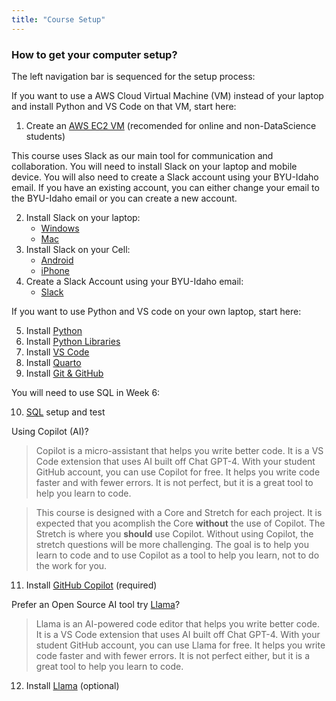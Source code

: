 ```yaml
---
title: "Course Setup"
---
```


### How to get your computer setup?

The left navigation bar is sequenced for the setup process:  

If you want to use a AWS Cloud Virtual Machine (VM) instead of your laptop and install Python and VS Code on that VM, start here:  

1. Create an [AWS EC2 VM](/Setup/aws_setup.qmd) (recomended for online and non-DataScience students)  
 
This course uses Slack as our main tool for communication and collaboration.  You will need to install Slack on your laptop and mobile device.  You will also need to create a Slack account using your BYU-Idaho email. If you have an existing account, you can either change your email to the BYU-Idaho email or you can create a new account.

2. Install Slack on your laptop: 
    * [Windows](https://slack.com/downloads/windows)  
    * [Mac](https://slack.com/intl/en-in/downloads/mac)  
3. Install Slack on your Cell: 
    * [Android](https://slack.com/downloads/android)  
    * [iPhone](https://slack.com/downloads/ios)
4. Create a Slack Account using your BYU-Idaho email: 
    * [Slack](https://slack.com/get-started#/createnew) 

If you want to use Python and VS code on your own laptop, start here:  

5. Install [Python](/Setup/python_setup.qmd)
6. Install [Python Libraries](/Setup/python_lib.qmd)    
7. Install [VS Code](/Setup/vs_code_setup.qmd)  
8. Install [Quarto](/Setup/quarto_setup.qmd)  
9. Install [Git & GitHub](/Setup/git_github_setup.qmd) 
<!-- 1. Plotly Express Setup [Python](/Setup/plotly_setup.qmd)  -->
<!--1. Install Altair--> 

You will need to use SQL in Week 6:

10. [SQL](/Setup/sql_setup.qmd) setup and test

Using Copilot (AI)?

>Copilot is a micro-assistant that helps you write better code. It is a VS Code extension that uses AI built off Chat GPT-4. With your student GitHub account, you can use Copilot for free. It helps you write code faster and with fewer errors. It is not perfect, but it is a great tool to help you learn to code.

>This course is designed with a Core and Stretch for each project. It is expected that you acomplish the Core __**without**__ the use of Copilot. The Stretch is where you __**should**__ use Copilot. Without using Copilot, the stretch questions will be more challenging. The goal is to help you learn to code and to use Copilot as a tool to help you learn, not to do the work for you.

11. Install [GitHub Copilot](/Setup/copilot_setup.qmd) (required)

Prefer an Open Source AI tool try [Llama](https://ollama.com/library/codellama)?  

>Llama is an AI-powered code editor that helps you write better code. It is a VS Code extension that uses AI built off Chat GPT-4. With your student GitHub account, you can use Llama for free. It helps you write code faster and with fewer errors. It is not perfect either, but it is a great tool to help you learn to code.

12. Install [Llama](https://generativeai.pub/100-local-llama-coding-assistant-bye-bye-gpt-4-cbd2b507b822) (optional)
